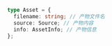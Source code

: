 ```ts
type Asset = {
  filename: string; // 产物文件名
  source: Source; // 产物内容
  info: AssetInfo; // 产物信息
};
```
